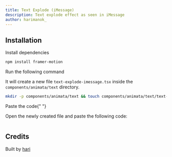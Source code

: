 ```yaml
---
title: Text Explode (iMessage)
description: Text explode effect as seen in iMessage
author: harimanok_
---
```


<ComponentPreview name="text-text-explode-imessage--docs" />

## Installation

<Steps>
<Step>Install dependencies</Step>

```bash
npm install framer-motion
```

<Step>Run the following command</Step>

It will create a new file `text-explode-imessage.tsx` inside the `components/animata/text` directory.

```bash
mkdir -p components/animata/text && touch components/animata/text/text-explode-imessage.tsx
```

<Step>Paste the code</Step>{" "}

Open the newly created file and paste the following code:

```jsx file=<rootDir>/animata/text/text-explode-imessage.tsx

```

</Steps>

## Credits

Built by [hari](https://github.com/hari)
